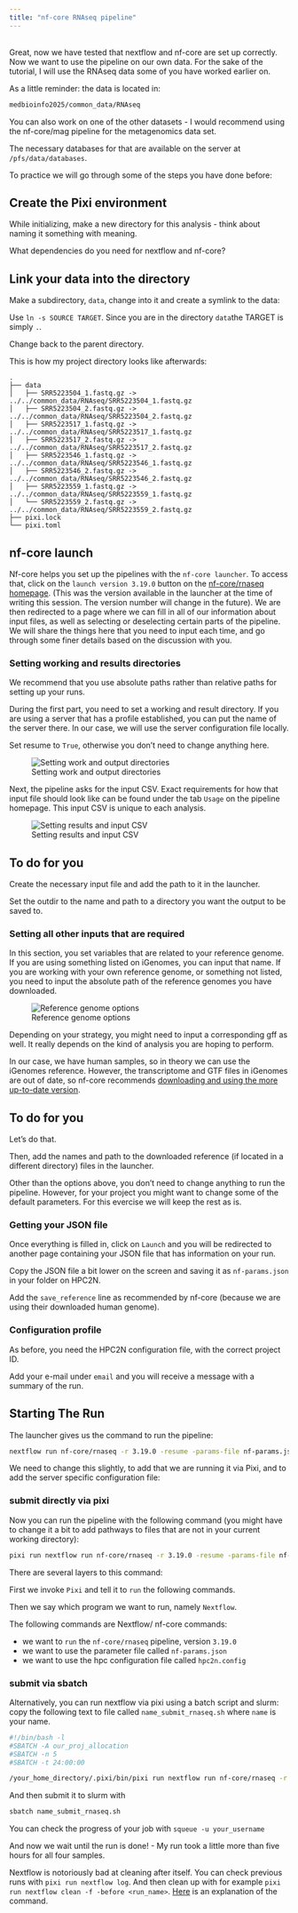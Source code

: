 ```yaml
---
title: "nf-core RNAseq pipeline"
---
```


<br>
Great, now we have tested that nextflow and nf-core are set up correctly. Now we want to use the pipeline on our own data. For the sake of the tutorial, I will use the RNAseq data some of you have worked earlier on. 

As a little reminder: the data is located in:

```.bash
medbioinfo2025/common_data/RNAseq
```

::: {.callout-note}
You can also work on one of the other datasets - I would recommend using the nf-core/mag pipeline for the metagenomics data set. 

The necessary databases for that are available on the server at `/pfs/data/databases`.
:::

To practice we will go through some of the steps you have done before: 

## Create the Pixi environment

While initializing, make a new directory for this analysis - think about naming it something with meaning.

What dependencies do you need for nextflow and nf-core?

## Link your data into the directory

Make a subdirectory, `data`, change into it and create a symlink to the data: 

Use `ln -s SOURCE TARGET`. Since you are in the directory `data`the TARGET is simply `.`. 

Change back to the parent directory. 

::: {.callout-note}
This is how my project directory looks like afterwards: 

```.verbatim
.
├── data
│   ├── SRR5223504_1.fastq.gz -> ../../common_data/RNAseq/SRR5223504_1.fastq.gz
│   ├── SRR5223504_2.fastq.gz -> ../../common_data/RNAseq/SRR5223504_2.fastq.gz
│   ├── SRR5223517_1.fastq.gz -> ../../common_data/RNAseq/SRR5223517_1.fastq.gz
│   ├── SRR5223517_2.fastq.gz -> ../../common_data/RNAseq/SRR5223517_2.fastq.gz
│   ├── SRR5223546_1.fastq.gz -> ../../common_data/RNAseq/SRR5223546_1.fastq.gz
│   ├── SRR5223546_2.fastq.gz -> ../../common_data/RNAseq/SRR5223546_2.fastq.gz
│   ├── SRR5223559_1.fastq.gz -> ../../common_data/RNAseq/SRR5223559_1.fastq.gz
│   └── SRR5223559_2.fastq.gz -> ../../common_data/RNAseq/SRR5223559_2.fastq.gz
├── pixi.lock
└── pixi.toml
```
:::

## nf-core launch

Nf-core helps you set up the pipelines with the `nf-core launcher`. To access that, click on the `launch version 3.19.0` button on the [nf-core/rnaseq homepage](https://nf-co.re/rnaseq/3.19.0/). (This was the version available in the launcher at the time of writing this session. The version number will change in the future). We are then redirected to a page where we can fill in all of our information about input files, as well as selecting or deselecting certain parts of the pipeline. We will share the things here that you need to input each time, and go through some finer details based on the discussion with you.

### Setting working and results directories

::: {.callout-important}

We recommend that you use absolute paths rather than relative paths for setting up your runs.

:::

During the first part, you need to set a working and result directory. If you are using a server that has a profile established, you can put the name of the server there. In our case, we will use the server configuration file locally. 

Set resume to `True`, otherwise you don't need to change anything here. 

![Setting work and output directories](figures/nf-core/rnaseq_setup1.png)

Next, the pipeline asks for the input CSV. Exact requirements for how that input file should look like can be found under the tab `Usage` on the pipeline homepage. This input CSV is unique to each analysis.

![Setting results and input CSV](figures/nf-core/rnaseq_setup2.png)

::: {.callout-important}
## To do for you
Create the necessary input file and add the path to it in the launcher. 

Set the outdir to the name and path to a directory you want the output to be saved to. 
:::



### Setting all other inputs that are required

In this section, you set variables that are related to your reference genome. If you are using something listed on iGenomes, you can input that name. If you are working with your own reference genome, or something not listed, you need to input the absolute path of the reference genomes you have downloaded.

![Reference genome options](figures/nf-core/rnaseq_setup3.png)

Depending on your strategy, you might need to input a corresponding gff as well. It really depends on the kind of analysis you are hoping to perform.

In our case, we have human samples, so in theory we can use the iGenomes reference. However, the transcriptome and GTF files in iGenomes are out of date, so nf-core recommends [downloading and using the more up-to-date version](https://nf-co.re/docs/usage/reference_genomes#custom-genomes).

::: {.callout-important}
## To do for you
Let's do that. 

Then, add the names and path to the downloaded reference (if located in a different directory) files in the launcher. 
:::

Other than the options above, you don't need to change anything to run the pipeline. However, for your project you might want to change some of the default parameters. For this evercise we will keep the rest as is. 

### Getting your JSON file

Once everything is filled in, click on `Launch` and you will be redirected to another page containing your JSON file that has information on your run. 

Copy the JSON file a bit lower on the screen and saving it as `nf-params.json` in your folder on HPC2N.

Add the `save_reference` line as recommended by nf-core (because we are using their downloaded human genome). 

### Configuration profile

As before, you need the HPC2N configuration file, with the correct project ID. 

Add your e-mail under `email` and you will receive a message with a summary of the run. 


## Starting The Run

The launcher gives us the command to run the pipeline: 

```.bash
nextflow run nf-core/rnaseq -r 3.19.0 -resume -params-file nf-params.json
```

We need to change this slightly, to add that we are running it via Pixi, and to add the server specific configuration file:

### submit directly via pixi

Now you can run the pipeline with the following command (you might have to change it a bit to add pathways to files that are not in your current working directory):

```.bash
pixi run nextflow run nf-core/rnaseq -r 3.19.0 -resume -params-file nf-params.json -c hpc2n.config
```


There are several layers to this command: 

First we invoke `Pixi` and tell it to `run` the following commands.

Then we say which program we want to run, namely `Nextflow`. 

The following commands are Nextflow/ nf-core commands:

- we want to `run` the `nf-core/rnaseq` pipeline, version `3.19.0`
- we want to use the parameter file called `nf-params.json`
- we want to use the hpc configuration file called `hpc2n.config`

### submit via sbatch

Alternatively, you can run nextflow via pixi using a batch script and slurm: copy the following text to file called `name_submit_rnaseq.sh` where `name` is your name. 

```.bash
#!/bin/bash -l
#SBATCH -A our_proj_allocation
#SBATCH -n 5
#SBATCH -t 24:00:00

/your_home_directory/.pixi/bin/pixi run nextflow run nf-core/rnaseq -r 3.19.0 -params-file /your_path/nf-params.json
```

And then submit it to slurm with 

```.bash
sbatch name_submit_rnaseq.sh
```

You can check the progress of your job with `squeue -u your_username`

And now we wait until the run is done! - My run took a little more than five hours for all four samples. 


::: {.callout-tip }
Nextflow is notoriously bad at cleaning after itself. You can check previous runs with `pixi run nextflow log`. And then clean up with for example `pixi run nextflow clean -f -before <run_name>`. [Here](https://fig.io/manual/nextflow/clean) is an explanation of the command.
:::